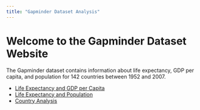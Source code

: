 ```yaml
---
title: "Gapminder Dataset Analysis"
---
```


# Welcome to the Gapminder Dataset Website

The Gapminder dataset contains information about life expectancy, GDP per 
capita, and population for 142 countries between 1952 and 2007.

- [Life Expectancy and GDP per Capita](life-gdp.qmd)
- [Life Expectancy and Population](life-population.qmd)
- [Country Analysis](country.qmd)

